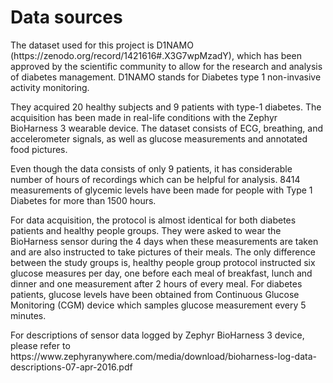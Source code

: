 # Data sources

The dataset used for this project is D1NAMO (https://zenodo.org/record/1421616#.X3G7wpMzadY), which has been approved by the scientific community to allow for the research and analysis of diabetes management. D1NAMO stands for Diabetes type 1 non-invasive activity monitoring.

They acquired 20 healthy subjects and 9 patients with type-1 diabetes. The acquisition has been made in real-life conditions with the Zephyr BioHarness 3 wearable device. The dataset consists of ECG, breathing, and accelerometer signals, as well as glucose measurements and annotated food pictures.

Even though the data consists of only 9 patients, it has considerable number of hours of recordings which can be helpful for analysis. 8414 measurements of glycemic levels have been made for people with Type 1 Diabetes for more than 1500 hours.

For data acquisition, the protocol is almost identical for both diabetes patients and healthy people groups. They were asked to wear the BioHarness sensor during the 4 days when these measurements are taken and are also instructed to take pictures of their meals. The only difference between the study groups is, healthy people group protocol instructed six glucose measures per day, one before each meal of breakfast, lunch and dinner and one measurement after 2 hours of every meal. For diabetes patients, glucose levels have been obtained from Continuous Glucose Monitoring (CGM) device which samples glucose measurement every 5 minutes.

For descriptions of sensor data logged by Zephyr BioHarness 3 device, please refer to https://www.zephyranywhere.com/media/download/bioharness-log-data-descriptions-07-apr-2016.pdf
